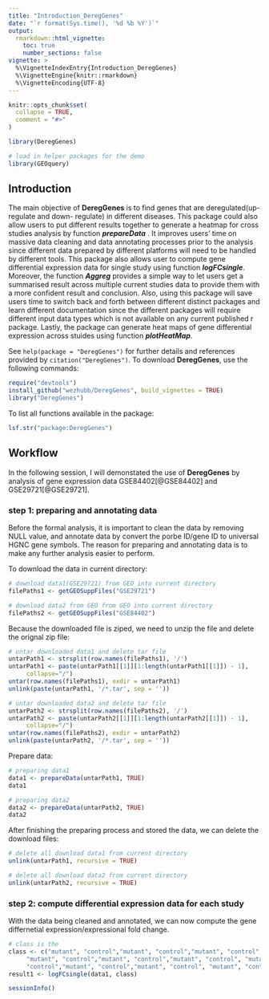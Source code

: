 ```yaml
---
title: "Introduction_DeregGenes"
date: "`r format(Sys.time(), '%d %b %Y')`"
output: 
  rmarkdown::html_vignette:
    toc: true
    number_sections: false
vignette: >
  %\VignetteIndexEntry{Introduction_DeregGenes}
  %\VignetteEngine{knitr::rmarkdown}
  %\VignetteEncoding{UTF-8}
---
```


```r
knitr::opts_chunk$set(
  collapse = TRUE,
  comment = "#>"
)
```

```r
library(DeregGenes)

# load in helper packages for the demo
library(GEOquery)
```

## Introduction

The main objective of **DeregGenes** is to find genes that are deregulated(up-regulate and down- regulate) in different diseases. This package could also allow users to put different results together to generate a heatmap for cross studies analysis by function __*prepareData*__ . It improves users’ time on massive data cleaning and data annotating processes prior to the analysis since different data prepared by different platforms will need to be handled by different tools. This package also allows user to compute gene differential expression data for single study using function __*logFCsingle*__. Moreover, the function __*Aggreg*__ provides a simple way to let users get a summarised result across multiple current studies data to provide them with a more confident result and conclusion. Also, using this package will save users time to switch back and forth between different distinct packages and learn different documentation since the different packages will require different input data types which is not available on any current published r package. Lastly, the package can generate heat maps of gene differential expression across stuides using function __*plotHeatMap*__.

See `help(package = "DeregGenes")` for further details and references provided by `citation("DeregGenes")`. To download **DeregGenes**, use the following commands:

``` r
require("devtools")
install_github("wezhubb/DeregGenes", build_vignettes = TRUE)
library("DeregGenes")
```

To list all functions available in the package:
``` r
lsf.str("package:DeregGenes")
```

## Workflow
In the following session, I will demonstated the use of **DeregGenes** by analysis of gene expression data GSE84402[@GSE84402] and GSE29721[@GSE29721]. 

### step 1: preparing and annotating data 
Before the formal analysis, it is important to clean the data by removing NULL value, and annotate data by convert the porbe ID/gene ID to universal HGNC gene symbols. The reason for preparing and annotating data is to make any further analysis easier to perform.

To download the data in current directory:

```r
# download data1(GSE29721) from GEO into current directory
filePaths1 <- getGEOSuppFiles("GSE29721")

# download data2 from GEO from GEO into current directory
filePaths2 <- getGEOSuppFiles("GSE84402")

```

Because the downloaded file is ziped, we need to unzip the file and delete the orignal zip file:

```r
# untar downloaded data1 and delete tar file
untarPath1 <- strsplit(row.names(filePaths1), '/')
untarPath1 <- paste(untarPath1[[1]][1:length(untarPath1[[1]]) - 1],
     collapse="/")
untar(row.names(filePaths1), exdir = untarPath1)
unlink(paste(untarPath1, '/*.tar', sep = ''))

# untar downloaded data2 and delete tar file
untarPath2 <- strsplit(row.names(filePaths2), '/')
untarPath2 <- paste(untarPath2[[1]][1:length(untarPath2[[1]]) - 1],
     collapse="/")
untar(row.names(filePaths2), exdir = untarPath2)
unlink(paste(untarPath2, '/*.tar', sep = ''))

```

Prepare data:

```r
# preparing data1
data1 <- prepareData(untarPath1, TRUE)
data1

# preparing data2
data2 <- prepareData(untarPath2, TRUE)
data2

```


After finishing the preparing process and stored the data, we can delete the download files:

```r
# delete all download data1 from current directory
unlink(untarPath1, recursive = TRUE)

# delete all download data2 from current directory
unlink(untarPath2, recursive = TRUE)
```

### step 2: compute differential expression data for each study
With the data being cleaned and annotated, we can now compute the gene differnetial expression/expressional fold change.

```r
# class is the 
class <- c("mutant", "control","mutant", "control","mutant", "control",
     "mutant", "control","mutant", "control","mutant", "control", "mutant",
     "control","mutant", "control","mutant", "control", "mutant", "control")
result1 <- logFCsingle(data1, class)

```


```r
sessionInfo()
```
